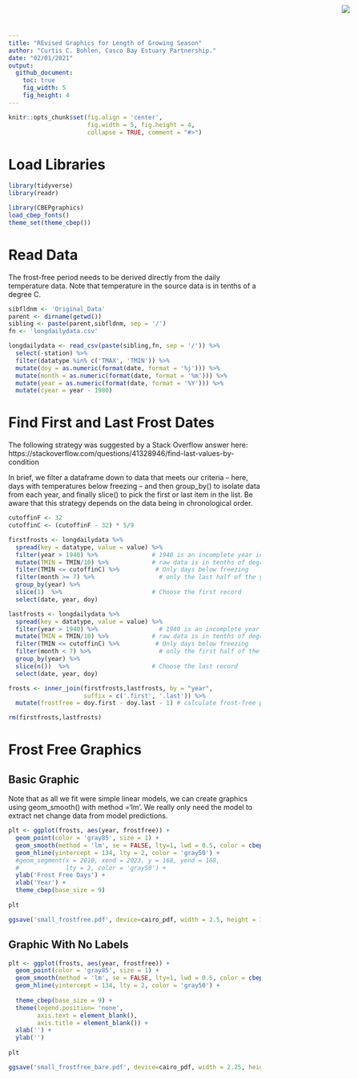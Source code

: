 ```yaml
---
title: "REvised Graphics for Length of Growing Season"
author: "Curtis C. Bohlen, Casco Bay Estuary Partnership."
date: "02/01/2021"
output:
  github_document:
    toc: true
    fig_width: 5
    fig_height: 4
---
```

<img
    src="https://www.cascobayestuary.org/wp-content/uploads/2014/04/logo_sm.jpg"
    style="position:absolute;top:10px;right:50px;" />

```r
knitr::opts_chunk$set(fig.align = 'center',
                      fig.width = 5, fig.height = 4,
                      collapse = TRUE, comment = "#>")
```


# Load Libraries
```r
library(tidyverse)
library(readr)

library(CBEPgraphics)
load_cbep_fonts()
theme_set(theme_cbep())
```

# Read Data
The frost-free period needs to be derived directly from the daily temperature
data.  Note that temperature in the source data is in tenths of a degree C.
```r
sibfldnm <- 'Original_Data'
parent <- dirname(getwd())
sibling <- paste(parent,sibfldnm, sep = '/')
fn <- 'longdailydata.csv'

longdailydata <- read_csv(paste(sibling,fn, sep = '/')) %>%
  select(-station) %>%
  filter(datatype %in% c('TMAX', 'TMIN')) %>%
  mutate(doy = as.numeric(format(date, format = '%j'))) %>%
  mutate(month = as.numeric(format(date, format = '%m'))) %>%
  mutate(year = as.numeric(format(date, format = '%Y'))) %>%
  mutate(cyear = year - 1980)
```

# Find First and Last Frost Dates
The following strategy was suggested by a Stack Overflow answer here:  
https://stackoverflow.com/questions/41328946/find-last-values-by-condition

In brief, we filter a dataframe down to data that meets our criteria -- here,
days with temperatures below freezing -- and then group_by() to isolate data
from each year, and finally slice() to pick the first or last item in the list.
Be aware that this strategy depends on the data being in chronological order.
```r
cutoffinF <- 32
cutoffinC <- (cutoffinF - 32) * 5/9

firstfrosts <- longdailydata %>%
  spread(key = datatype, value = value) %>%
  filter(year > 1940) %>%               # 1940 is an incomplete year in the daily data
  mutate(TMIN = TMIN/10) %>%            # raw data is in tenths of degree C
  filter(TMIN <= cutoffinC) %>%          # Only days below freezing
  filter(month >= 7) %>%                  # only the last half of the year
  group_by(year) %>%
  slice(1)  %>%                         # Choose the first record
  select(date, year, doy)

lastfrosts <- longdailydata %>%
  spread(key = datatype, value = value) %>%
  filter(year > 1940) %>%                 # 1940 is an incomplete year in the daily data
  mutate(TMIN = TMIN/10) %>%            # raw data is in tenths of degree C
  filter(TMIN <= cutoffinC) %>%          # Only days below freezing
  filter(month < 7) %>%                   # only the first half of the year
  group_by(year) %>%
  slice(n())  %>%                       # Choose the last record
  select(date, year, doy)

frosts <- inner_join(firstfrosts,lastfrosts, by = "year", 
                     suffix = c('.first', '.last')) %>%
  mutate(frostfree = doy.first - doy.last - 1) # calculate frost-free period

rm(firstfrosts,lastfrosts)
```


# Frost Free Graphics
## Basic Graphic
Note that as all we fit were simple linear models, we can create graphics using
geom_smooth() with method ='lm'.  We really only need the model to extract net
change data from model predictions.
```r
plt <- ggplot(frosts, aes(year, frostfree)) + 
  geom_point(color = 'gray85', size = 1) +
  geom_smooth(method = 'lm', se = FALSE, lty=1, lwd = 0.5, color = cbep_colors()[4]) +
  geom_hline(yintercept = 134, lty = 2, color = 'gray50') +
  #geom_segment(x = 2010, xend = 2023, y = 168, yend = 168,
  #             lty = 2, color = 'gray50') +
  ylab('Frost Free Days') +
  xlab('Year') +
  theme_cbep(base_size = 9)
  
plt

ggsave('small_frostfree.pdf', device=cairo_pdf, width = 2.5, height = 1.75)
```

## Graphic With No Labels
```r
plt <- ggplot(frosts, aes(year, frostfree)) + 
  geom_point(color = 'gray85', size = 1) +
  geom_smooth(method = 'lm', se = FALSE, lty=1, lwd = 0.5, color = cbep_colors()[4]) +
  geom_hline(yintercept = 134, lty = 2, color = 'gray50') +
  
  theme_cbep(base_size = 9) +
  theme(legend.position= 'none',
        axis.text = element_blank(),
        axis.title = element_blank()) +
  xlab('') +
  ylab('')
  
plt

ggsave('small_frostfree_bare.pdf', device=cairo_pdf, width = 2.25, height = 1.5)
```